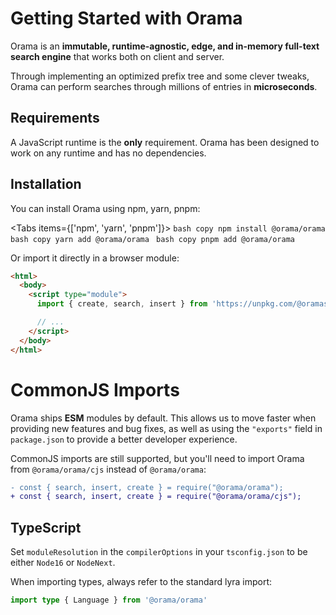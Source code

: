 
# Getting Started with Orama

Orama is an **immutable, runtime-agnostic, edge, and in-memory full-text search engine** that works both on client and server.

Through implementing an optimized prefix tree and some clever tweaks, Orama can perform searches through millions of entries in **microseconds**.

## Requirements

A JavaScript runtime is the **only** requirement. Orama has been designed to work on any runtime and has no dependencies.

## Installation

You can install Orama using npm, yarn, pnpm:

<Tabs items={['npm', 'yarn', 'pnpm']}>
  <Tab>```bash copy npm install @orama/orama ```</Tab>
  <Tab>```bash copy yarn add @orama/orama ```</Tab>
  <Tab>```bash copy pnpm add @orama/orama ```</Tab>
</Tabs>

Or import it directly in a browser module:

```html copy
<html>
  <body>
    <script type="module">
      import { create, search, insert } from 'https://unpkg.com/@oramasearch/orama@latest/dist/index.js'

      // ...
    </script>
  </body>
</html>
```

# CommonJS Imports

Orama ships **ESM** modules by default. This allows us to move faster when providing new features and bug fixes, as well as using the `"exports"` field in `package.json` to provide a better developer experience.

CommonJS imports are still supported, but you'll need to import Orama from `@orama/orama/cjs` instead of `@orama/orama`:

```diff copy
- const { search, insert, create } = require("@orama/orama");
+ const { search, insert, create } = require("@orama/orama/cjs");
```

## TypeScript

Set `moduleResolution` in the `compilerOptions` in your `tsconfig.json` to be either `Node16` or `NodeNext`.

When importing types, always refer to the standard lyra import:

```ts copy
import type { Language } from '@orama/orama'
```
